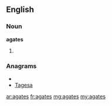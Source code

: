 ==English==

===Noun===
'''agates'''

# {{plural of|[[agate]]}}

===Anagrams===
* {{alphagram|aaegst}}
* [[Tagesa#English|Tagesa]]

[[ar:agates]]
[[fr:agates]]
[[mg:agates]]
[[my:agates]]